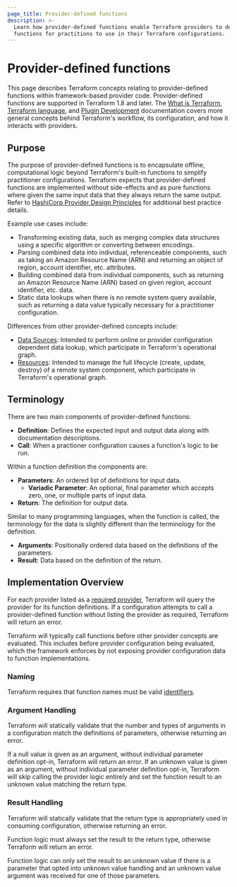 ```yaml
---
page_title: Provider-defined functions
description: >-
  Learn how provider-defined functions enable Terraform providers to define
  functions for practitions to use in their Terraform configurations.
---
```


# Provider-defined functions

This page describes Terraform concepts relating to provider-defined functions within framework-based provider code. Provider-defined functions are supported in Terraform 1.8 and later. The [What is Terraform](/terraform/intro), [Terraform language](/terraform/language), and [Plugin Development](/terraform/plugin) documentation covers more general concepts behind Terraform's workflow, its configuration, and how it interacts with providers.

## Purpose

The purpose of provider-defined functions is to encapsulate offline, computational logic beyond Terraform's built-in functions to simplify practitioner configurations. Terraform expects that provider-defined functions are implemented without side-effects and as pure functions where given the same input data that they always return the same output. Refer to [HashiCorp Provider Design Principles](/terraform/plugin/best-practices/hashicorp-provider-design-principles) for additional best practice details.

Example use cases include:

* Transforming existing data, such as merging complex data structures using a specific algorithm or converting between encodings.
* Parsing combined data into individual, referenceable components, such as taking an Amazon Resource Name (ARN) and returning an object of region, account identifier, etc. attributes.
* Building combined data from individual components, such as returning an Amazon Resource Name (ARN) based on given region, account identifier, etc. data.
* Static data lookups when there is no remote system query available, such as returning a data value typically necessary for a practitioner configuration.

Differences from other provider-defined concepts include:

* [Data Sources](/terraform/plugin/framework/data-sources): Intended to perform online or provider configuration dependent data lookup, which participate in Terraform's operational graph.
* [Resources](/terraform/plugin/framework/resources): Intended to manage the full lifecycle (create, update, destroy) of a remote system component, which participate in Terraform's operational graph.

## Terminology

There are two main components of provider-defined functions:

* **Definition**: Defines the expected input and output data along with documentation descriptions.
* **Call**: When a practioner configuration causes a function's logic to be run.

Within a function definition the components are:

* **Parameters**: An ordered list of definitions for input data.
  * **Variadic Parameter**: An optional, final parameter which accepts zero, one, or multiple parts of input data.
* **Return**: The definition for output data.

Similar to many programming languages, when the function is called, the terminology for the data is slightly different than the terminology for the definition.

* **Arguments**: Positionally ordered data based on the definitions of the parameters.
* **Result**: Data based on the definition of the return.

## Implementation Overview

For each provider listed as a [required provider](/terraform/language/providers/requirements), Terraform will query the provider for its function definitions. If a configuration attempts to call a provider-defined function without listing the provider as required, Terraform will return an error.

Terraform will typically call functions before other provider concepts are evaluated. This includes before provider configuration being evaluated, which the framework enforces by not exposing provider configuration data to function implementations.

### Naming

Terraform requires that function names must be valid [identifiers](/terraform/language/syntax/configuration#identifiers).

### Argument Handling

Terraform will statically validate that the number and types of arguments in a configuration match the definitions of parameters, otherwise returning an error.

If a null value is given as an argument, without individual parameter definition opt-in, Terraform will return an error. If an unknown value is given as an argument, without individual parameter definition opt-in, Terraform will skip calling the provider logic entirely and set the function result to an unknown value matching the return type.

### Result Handling

Terraform will statically validate that the return type is appropriately used in consuming configuration, otherwise returning an error.

Function logic must always set the result to the return type, otherwise Terraform will return an error.

Function logic can only set the result to an unknown value if there is a parameter that opted into unknown value handling and an unknown value argument was received for one of those parameters.
